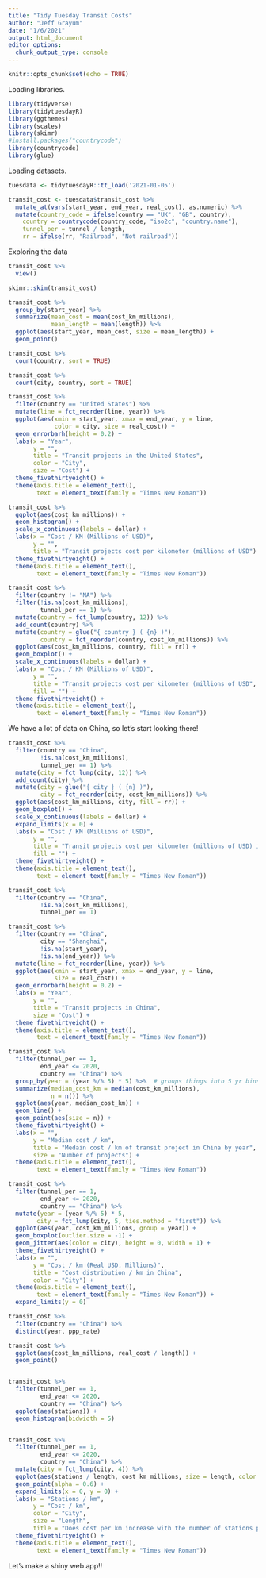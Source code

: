 ```yaml
---
title: "Tidy Tuesday Transit Costs"
author: "Jeff Grayum"
date: "1/6/2021"
output: html_document
editor_options: 
  chunk_output_type: console
---
```


```r
knitr::opts_chunk$set(echo = TRUE)
```

Loading libraries.
```r
library(tidyverse)
library(tidytuesdayR)
library(ggthemes)
library(scales)
library(skimr)
#install.packages("countrycode")
library(countrycode)
library(glue)
```

Loading datasets.
```r
tuesdata <- tidytuesdayR::tt_load('2021-01-05')

transit_cost <- tuesdata$transit_cost %>%
  mutate_at(vars(start_year, end_year, real_cost), as.numeric) %>%
  mutate(country_code = ifelse(country == "UK", "GB", country),
    country = countrycode(country_code, "iso2c", "country.name"),
    tunnel_per = tunnel / length,
    rr = ifelse(rr, "Railroad", "Not railroad"))
```

Exploring the data
```r
transit_cost %>%
  view()

skimr::skim(transit_cost)

transit_cost %>%
  group_by(start_year) %>%
  summarize(mean_cost = mean(cost_km_millions),
            mean_length = mean(length)) %>%
  ggplot(aes(start_year, mean_cost, size = mean_length)) +
  geom_point()
```


```r
transit_cost %>%
  count(country, sort = TRUE) 

transit_cost %>%
  count(city, country, sort = TRUE)

transit_cost %>%
  filter(country == "United States") %>%
  mutate(line = fct_reorder(line, year)) %>%
  ggplot(aes(xmin = start_year, xmax = end_year, y = line, 
             color = city, size = real_cost)) +
  geom_errorbarh(height = 0.2) +
  labs(x = "Year",
       y = "",
       title = "Transit projects in the United States",
       color = "City",
       size = "Cost") +
  theme_fivethirtyeight() +
  theme(axis.title = element_text(),
        text = element_text(family = "Times New Roman"))

transit_cost %>%
  ggplot(aes(cost_km_millions)) +
  geom_histogram() +
  scale_x_continuous(labels = dollar) +
  labs(x = "Cost / KM (Millions of USD)",
       y = "",
       title = "Transit projects cost per kilometer (millions of USD") +
  theme_fivethirtyeight() +
  theme(axis.title = element_text(),
        text = element_text(family = "Times New Roman"))

transit_cost %>%
  filter(country != "NA") %>%
  filter(!is.na(cost_km_millions),
         tunnel_per == 1) %>%
  mutate(country = fct_lump(country, 12)) %>%
  add_count(country) %>%
  mutate(country = glue("{ country } ( {n} )"), 
         country = fct_reorder(country, cost_km_millions)) %>%
  ggplot(aes(cost_km_millions, country, fill = rr)) +
  geom_boxplot() +
  scale_x_continuous(labels = dollar) +
  labs(x = "Cost / KM (Millions of USD)",
       y = "",
       title = "Transit projects cost per kilometer (millions of USD",
       fill = "") +
  theme_fivethirtyeight() +
  theme(axis.title = element_text(),
        text = element_text(family = "Times New Roman"))

```


We have a lot of data on China, so let's start looking there!
```r
transit_cost %>%
  filter(country == "China",
         !is.na(cost_km_millions),
         tunnel_per == 1) %>%
  mutate(city = fct_lump(city, 12)) %>%
  add_count(city) %>%
  mutate(city = glue("{ city } ( {n} )"), 
         city = fct_reorder(city, cost_km_millions)) %>%
  ggplot(aes(cost_km_millions, city, fill = rr)) +
  geom_boxplot() +
  scale_x_continuous(labels = dollar) +
  expand_limits(x = 0) +
  labs(x = "Cost / KM (Millions of USD)",
       y = "",
       title = "Transit projects cost per kilometer (millions of USD) in Chinese cities",
       fill = "") +
  theme_fivethirtyeight() +
  theme(axis.title = element_text(),
        text = element_text(family = "Times New Roman"))

transit_cost %>%
  filter(country == "China",
         !is.na(cost_km_millions),
         tunnel_per == 1) 

transit_cost %>%
  filter(country == "China",
         city == "Shanghai",
         !is.na(start_year),
         !is.na(end_year)) %>%
  mutate(line = fct_reorder(line, year)) %>%
  ggplot(aes(xmin = start_year, xmax = end_year, y = line, 
             size = real_cost)) +
  geom_errorbarh(height = 0.2) +
  labs(x = "Year",
       y = "",
       title = "Transit projects in China",
       size = "Cost") +
  theme_fivethirtyeight() +
  theme(axis.title = element_text(),
        text = element_text(family = "Times New Roman"))

transit_cost %>%
  filter(tunnel_per == 1,
         end_year <= 2020,
         country == "China") %>%
  group_by(year = (year %/% 5) * 5) %>%  # groups things into 5 yr bins
  summarize(median_cost_km = median(cost_km_millions),
            n = n()) %>%
  ggplot(aes(year, median_cost_km)) +
  geom_line() +
  geom_point(aes(size = n)) +
  theme_fivethirtyeight() +
  labs(x = "",
       y = "Median cost / km",
       title = "Medain cost / km of transit project in China by year",
       size = "Number of projects") +
  theme(axis.title = element_text(),
        text = element_text(family = "Times New Roman"))

transit_cost %>%
  filter(tunnel_per == 1,
         end_year <= 2020,
         country == "China") %>%
  mutate(year = (year %/% 5) * 5, 
        city = fct_lump(city, 5, ties.method = "first")) %>%  
  ggplot(aes(year, cost_km_millions, group = year)) +
  geom_boxplot(outlier.size = -1) +
  geom_jitter(aes(color = city), height = 0, width = 1) +
  theme_fivethirtyeight() +
  labs(x = "",
       y = "Cost / km (Real USD, Millions)",
       title = "Cost distribution / km in China",
       color = "City") +
  theme(axis.title = element_text(),
        text = element_text(family = "Times New Roman")) +
  expand_limits(y = 0)

transit_cost %>%
  filter(country == "China") %>%
  distinct(year, ppp_rate)

transit_cost %>%
  ggplot(aes(cost_km_millions, real_cost / length)) +
  geom_point()


transit_cost %>%
  filter(tunnel_per == 1,
         end_year <= 2020,
         country == "China") %>%
  ggplot(aes(stations)) +
  geom_histogram(bidwidth = 5)


transit_cost %>%
  filter(tunnel_per == 1,
         end_year <= 2020,
         country == "China") %>%
  mutate(city = fct_lump(city, 4)) %>%
  ggplot(aes(stations / length, cost_km_millions, size = length, color = city)) +
  geom_point(alpha = 0.6) +
  expand_limits(x = 0, y = 0) +
  labs(x = "Stations / km",
       y = "Cost / km",
       color = "City",
       size = "Length",
       title = "Does cost per km increase with the number of stations per km?") +
  theme_fivethirtyeight() +
  theme(axis.title = element_text(),
        text = element_text(family = "Times New Roman"))

```

Let's make a shiny web app!!
```r

```

